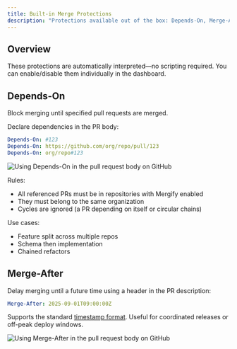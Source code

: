```yaml
---
title: Built‑in Merge Protections
description: "Protections available out of the box: Depends-On, Merge-After, Configuration Changed."
---
```



## Overview

These protections are automatically interpreted—no scripting required. You can
enable/disable them individually in the dashboard.

## Depends-On

Block merging until specified pull requests are merged.

Declare dependencies in the PR body:

```yaml
Depends-On: #123
Depends-On: https://github.com/org/repo/pull/123
Depends-On: org/repo#123
```

<Image src={dependsOnBody} alt="Using Depends-On in the pull request body on GitHub" />

Rules:
- All referenced PRs must be in repositories with Mergify enabled
- They must belong to the same organization
- Cycles are ignored (a PR depending on itself or circular chains)

Use cases:
- Feature split across multiple repos
- Schema then implementation
- Chained refactors

## Merge-After

Delay merging until a future time using a header in the PR description:

```yaml
Merge-After: 2025-09-01T09:00:00Z
```

Supports the standard [timestamp format](/configuration/data-types#timestamp).
Useful for coordinated releases or off-peak deploy windows.

<Image src={mergeAfterBody} alt="Using Merge-After in the pull request body on GitHub" />
